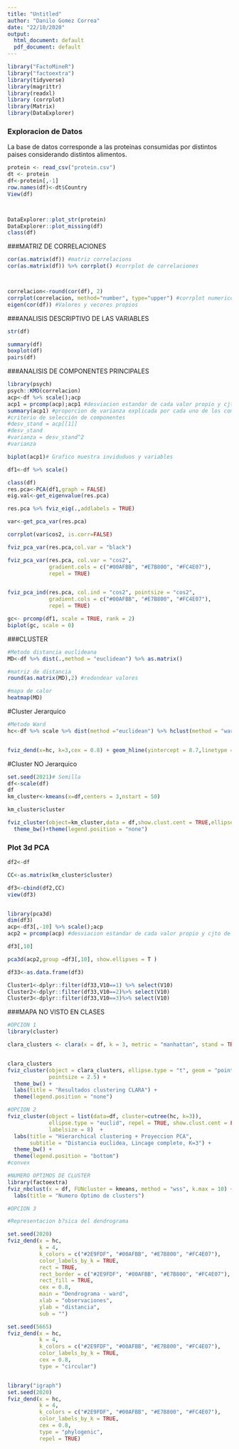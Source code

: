 ---
title: "Untitled"
author: "Danilo Gomez Correa"
date: "22/10/2020"
output:
  html_document: default
  pdf_document: default
---


```{r}
library("FactoMineR") 
library("factoextra")
library(tidyverse)
library(magrittr)
library(readxl)
library (corrplot)
library(Matrix)
library(DataExplorer)
```

### Exploracion de Datos
 La base de datos corresponde a las proteinas consumidas por distintos paises considerando distintos alimentos.
```{r}
protein <- read_csv("protein.csv")
dt <- protein
df<-protein[,-1]
row.names(df)<-dt$Country
View(df)



DataExplorer::plot_str(protein)
DataExplorer::plot_missing(df) 
class(df)
```


###MATRIZ DE CORRELACIONES
```{r}
cor(as.matrix(df)) #matriz correlacions
cor(as.matrix(df)) %>% corrplot() #corrplot de correlaciones



correlacion<-round(cor(df), 2) 
corrplot(correlacion, method="number", type="upper") #corrplot numerico de correlaciones 
eigen(cor(df)) #Valores y vecores propios
```
###ANALISIS DESCRIPTIVO DE LAS VARIABLES
```{r}
str(df)

summary(df)
boxplot(df)
pairs(df)
```
###ANALISIS DE COMPONENTES PRINCIPALES
```{r}
library(psych)
psych::KMO(correlacion)
acp<-df %>% scale();acp
acp1 = prcomp(acp);acp1 #desviacion estandar de cada valor propio y cjto de componentes principales
summary(acp1) #proporcion de varianza explicada por cada uno de los componentes.
#criterio de selección de componentes
#desv_stand = acp[[1]]
#desv_stand
#varianza = desv_stand^2
#varianza

biplot(acp1)# Grafico muestra inviduduos y variables

```



```{r}
df1<-df %>% scale() 

class(df)
res.pca<-PCA(df1,graph = FALSE) 
eig.val<-get_eigenvalue(res.pca) 

res.pca %>% fviz_eig(.,addlabels = TRUE)

var<-get_pca_var(res.pca)

corrplot(var$cos2, is.corr=FALSE)

fviz_pca_var(res.pca,col.var = "black")

fviz_pca_var(res.pca, col.var = "cos2",
             gradient.cols = c("#00AFBB", "#E7B800", "#FC4E07"), 
             repel = TRUE) 


fviz_pca_ind(res.pca, col.ind = "cos2", pointsize = "cos2",
             gradient.cols = c("#00AFBB", "#E7B800", "#FC4E07"),
             repel = TRUE) 

gc<- prcomp(df1, scale = TRUE, rank = 2) 
biplot(gc, scale = 0)
```
###CLUSTER
```{r}
#Metodo distancia euclideana
MD<-df %>% dist(.,method = "euclidean") %>% as.matrix()

#matriz de distancia
round(as.matrix(MD),2) #redondear valores 

#mapa de calor
heatmap(MD)
```
#Cluster Jerarquico
```{r}
#Metodo Ward
hc<-df %>% scale %>% dist(method ="euclidean") %>% hclust(method = "ward.D")


fviz_dend(x=hc, k=3,cex = 0.8) + geom_hline(yintercept = 8.7,linetype = "dashed")

```

#Cluster NO Jerarquico
```{r}
set.seed(2021)# Semilla
df<-scale(df)
df
km_cluster<-kmeans(x=df,centers = 3,nstart = 50)

km_cluster$cluster

fviz_cluster(object=km_cluster,data = df,show.clust.cent = TRUE,ellipse.type = "euclid",star.plot=TRUE,repel = TRUE)+
  theme_bw()+theme(legend.position = "none")
```

### Plot 3d PCA

```{r}
df2<-df

CC<-as.matrix(km_cluster$cluster)

df3<-cbind(df2,CC)
view(df3)


library(pca3d)
dim(df3)
acp<-df3[,-10] %>% scale();acp
acp2 = prcomp(acp) #desviacion estandar de cada valor propio y cjto de 

df3[,10]

pca3d(acp2,group =df3[,10], show.ellipses = T )

df33<-as.data.frame(df3)

Cluster1<-dplyr::filter(df33,V10==1) %>% select(V10)
Cluster2<-dplyr::filter(df33,V10==2)%>% select(V10)
Cluster3<-dplyr::filter(df33,V10==3)%>% select(V10)

```





###MAPA NO VISTO EN CLASES

```{r}
#OPCION 1
library(cluster)

clara_clusters <- clara(x = df, k = 3, metric = "manhattan", stand = TRUE,samples = 50, pamLike = TRUE)


clara_clusters
fviz_cluster(object = clara_clusters, ellipse.type = "t", geom = "point",
             pointsize = 2.5) +
  theme_bw() +
  labs(title = "Resultados clustering CLARA") +
  theme(legend.position = "none")
```





```{r}
#OPCION 2
fviz_cluster(object = list(data=df, cluster=cutree(hc, k=3)),
             ellipse.type = "euclid", repel = TRUE, show.clust.cent = FALSE,
             labelsize = 8)  +
  labs(title = "Hierarchical clustering + Proyeccion PCA",
       subtitle = "Distancia euclidea, Lincage complete, K=3") +
  theme_bw() +
  theme(legend.position = "bottom")
#convex
```
```{r}
#NUMERO OPTIMOS DE CLUSTER
library(factoextra)
fviz_nbclust(x = df, FUNcluster = kmeans, method = "wss", k.max = 10) +
  labs(title = "Numero Optimo de clusters")

```


```{r}
#OPCION 3

#Representacion b?sica del dendrograma

set.seed(2020)
fviz_dend(x = hc,
          k = 4,
          k_colors = c("#2E9FDF", "#00AFBB", "#E7B800", "#FC4E07"),
          color_labels_by_k = TRUE,
          rect = TRUE,
          rect_border = c("#2E9FDF", "#00AFBB", "#E7B800", "#FC4E07"),
          rect_fill = TRUE,
          cex = 0.8,
          main = "Dendrograma - ward",
          xlab = "observaciones",
          ylab = "distancia",
          sub = "")

set.seed(5665)
fviz_dend(x = hc,
          k = 4,
          k_colors = c("#2E9FDF", "#00AFBB", "#E7B800", "#FC4E07"),
          color_labels_by_k = TRUE,
          cex = 0.8,
          type = "circular")


library("igraph")
set.seed(2020)
fviz_dend(x = hc,
          k = 4,
          k_colors = c("#2E9FDF", "#00AFBB", "#E7B800", "#FC4E07"),
          color_labels_by_k = TRUE,
          cex = 0.8,
          type = "phylogenic",
          repel = TRUE)
```

